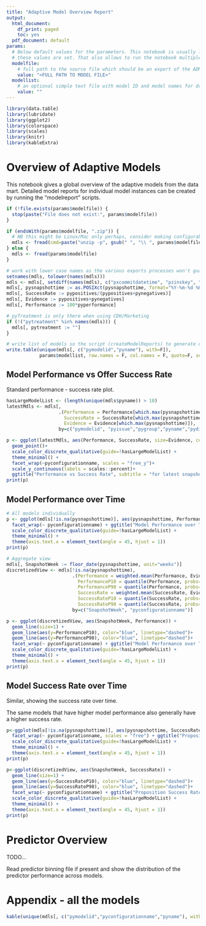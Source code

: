 ```yaml
---
title: "Adaptive Model Overview Report"
output:
  html_document:
    df_print: paged
    toc: yes
  pdf_document: default
params:
  # Below default values for the parameters. This notebook is usually launched from a (bash)script in which
  # these values are set. That also allows to run the notebook multiple times for different values.
  modelfile:
    # full path to the source file which should be an export of the ADM model table
    value: "<FULL PATH TO MODEL FILE>"
  modellist:
    # an optional simple text file with model ID and model names for driving the creation of individual model reports
    value: ""
---
```


```r
library(data.table)
library(lubridate)
library(ggplot2)
library(colorspace)
library(scales)
library(knitr)
library(kableExtra)
```

# Overview of Adaptive Models

This notebook gives a global overview of the adaptive models from the data mart. Detailed model reports for individual model instances can be created by running the "modelreport" scripts.

```r
if (!file.exists(params$modelfile)) {
  stop(paste("File does not exist:", params$modelfile))
}

if (endsWith(params$modelfile, ".zip")) {
  # NB this might be Linux/Mac only perhaps, consider making configurable
  mdls <- fread(cmd=paste("unzip -p", gsub(" ", "\\ ", params$modelfile, fixed = T))) 
} else {
  mdls <- fread(params$modelfile)
}

# work with lower case names as the various exports processes won't guarantee that case is kept
setnames(mdls, tolower(names(mdls)))
mdls <- mdls[, setdiff(names(mdls), c("pxcommitdatetime", "pzinskey", "pxinsname", "pxobjclass", "pxapplication")), with=F]
mdls[, pysnapshottime := as.POSIXct(pysnapshottime, format="%Y-%m-%d %H:%M:%S")]
mdls[, SuccessRate := pypositives/(pypositives+pynegatives)] 
mdls[, Evidence := pypositives+pynegatives] 
mdls[, Performance := 100*pyperformance]

# pyTreatment is only there when using CDH/Marketing
if (!("pytreatment" %in% names(mdls))) {
  mdls[, pytreatment := ""]
}

# write list of models so the script (createModelReports) to generate off-line model reports can be run automatically
write.table(unique(mdls[, c("pymodelid","pyname"), with=F]), 
            params$modellist, row.names = F, col.names = F, quote=F, sep=";")

```

## Model Performance vs Offer Success Rate

Standard performance - success rate plot.

```r
hasLargeModelList <- (length(unique(mdls$pyname)) > 10)
latestMdls <- mdls[, 
                   .(Performance = Performance[which.max(pysnapshottime)],
                     SuccessRate = SuccessRate[which.max(pysnapshottime)],
                     Evidence = Evidence[which.max(pysnapshottime)]), 
                   by=c("pymodelid", "pyissue","pygroup","pyname","pydirection","pychannel","pytreatment","pyconfigurationname")]

p <- ggplot(latestMdls, aes(Performance, SuccessRate, size=Evidence, colour=pyname)) +
  geom_point()+
  scale_color_discrete_qualitative(guide=!hasLargeModelList) +
  theme_minimal() +
  facet_wrap(~pyconfigurationname, scales = "free_y")+
  scale_y_continuous(labels = scales::percent)+
  ggtitle("Performance vs Success Rate", subtitle = "for latest snapshots")
print(p)
```


## Model Performance over Time

```r
# All models individually
p <- ggplot(mdls[!is.na(pysnapshottime)], aes(pysnapshottime, Performance, color=pyname)) + geom_line() +
  facet_wrap(~ pyconfigurationname) + ggtitle("Model Performance over Time") +
  scale_color_discrete_qualitative(guide=!hasLargeModelList) +
  theme_minimal() +
  theme(axis.text.x = element_text(angle = 45, hjust = 1))
print(p)

# Aggregate view
mdls[, SnapshotWeek := floor_date(pysnapshottime, unit="weeks")]
discretizedView <- mdls[!is.na(pysnapshottime), 
                        .(Performance = weighted.mean(Performance, Evidence, na.rm = T),
                          PerformanceP10 = quantile(Performance, probs=0.1, na.rm = T),
                          PerformanceP90 = quantile(Performance, probs=0.9, na.rm = T),
                          SuccessRate = weighted.mean(SuccessRate, Evidence, na.rm = T),
                          SuccessRateP10 = quantile(SuccessRate, probs=0.1, na.rm = T),
                          SuccessRateP90 = quantile(SuccessRate, probs=0.9, na.rm = T)), 
                        by=c("SnapshotWeek", "pyconfigurationname")]

p <- ggplot(discretizedView, aes(SnapshotWeek, Performance)) + 
  geom_line(size=1) +
  geom_line(aes(y=PerformanceP10), color="blue", linetype="dashed")+
  geom_line(aes(y=PerformanceP90), color="blue", linetype="dashed")+
  facet_wrap(~ pyconfigurationname) + ggtitle("Model Performance over Time", subtitle = "Aggregated view with P10 and P90") +
  scale_color_discrete_qualitative(guide=!hasLargeModelList) +
  theme_minimal() +
  theme(axis.text.x = element_text(angle = 45, hjust = 1))
print(p)
```

## Model Success Rate over Time

Similar, showing the success rate over time.

The same models that have higher model performance also generally have a higher success rate.

```r
p<-ggplot(mdls[!is.na(pysnapshottime)], aes(pysnapshottime, SuccessRate, color=pyname)) + geom_line() +
  facet_wrap(~ pyconfigurationname, scales = "free") + ggtitle("Proposition Success Rate over Time") +
  scale_color_discrete_qualitative(guide=!hasLargeModelList) +
  theme_minimal() +
  theme(axis.text.x = element_text(angle = 45, hjust = 1))
print(p)

p<-ggplot(discretizedView, aes(SnapshotWeek, SuccessRate)) + 
  geom_line(size=1) +
  geom_line(aes(y=SuccessRateP10), color="blue", linetype="dashed")+
  geom_line(aes(y=SuccessRateP90), color="blue", linetype="dashed")+
  facet_wrap(~ pyconfigurationname) + ggtitle("Proposition Success Rate over Time", subtitle = "Aggregated view with P10 and P90") +
  scale_color_discrete_qualitative(guide=!hasLargeModelList) +
  theme_minimal() +
  theme(axis.text.x = element_text(angle = 45, hjust = 1))
print(p)
```

# Predictor Overview

TODO...

Read predictor binning file if present and show the distribution of the predictor performance across models.

# Appendix - all the models

```r
kable(unique(mdls[, c("pymodelid","pyconfigurationname","pyname"), with=F])[order(pyconfigurationname, pyname)])
```

